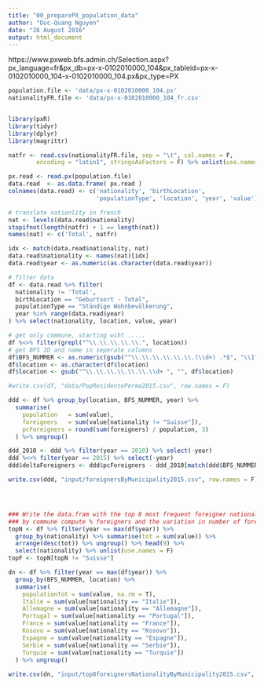 ```yaml
---
title: "00_preparePX_population_data"
author: "Duc-Quang Nguyen"
date: "26 August 2016"
output: html_document
---
```


https://www.pxweb.bfs.admin.ch/Selection.aspx?px_language=fr&px_db=px-x-0102010000_104&px_tableid=px-x-0102010000_104\px-x-0102010000_104.px&px_type=PX

```r
population.file <- 'data/px-x-0102010000_104.px'
nationalityFR.file <- 'data/px-x-0102010000_104_fr.csv'


library(pxR)
library(tidyr)
library(dplyr)
library(magrittr)
```

```r
natfr <- read.csv(nationalityFR.file, sep = "\t", col.names = F, 
        encoding = "latin1", stringsAsFactors = F) %>% unlist(use.names = F)

px.read <- read.px(population.file)
data.read  <- as.data.frame( px.read )
colnames(data.read) <- c('nationality', 'birthLocation', 
                         'populationType', 'location', 'year', 'value')

# translate nationlity in french
nat <- levels(data.read$nationality)
stopifnot(length(natfr) + 1 == length(nat))
names(nat) <- c('Total', natfr)

idx <- match(data.read$nationality, nat)
data.read$nationality <- names(nat)[idx]
data.read$year <- as.numeric(as.character(data.read$year))

# filter data
df <- data.read %>% filter(
  nationality != 'Total', 
  birthLocation == "Geburtsort - Total",
  populationType == "Ständige Wohnbevölkerung",
  year %in% range(data.read$year)
) %>% select(nationality, location, value, year)

# get only commune, starting wiht .....
df %<>% filter(grepl("^\\.\\.\\.\\.\\.", location))
# get BFS ID and name in seperate columns
df$BFS_NUMMER <- as.numeric(gsub("^\\.\\.\\.\\.\\.\\.(\\d+) .*$", "\\1",as.character(df$location)))
df$location <- as.character(df$location)
df$location <- gsub("^\\.\\.\\.\\.\\.\\.\\d+ ", "", df$location)

#write.csv(df, "data/PopResidentePerma2015.csv", row.names = F)

ddd <- df %>% group_by(location, BFS_NUMMER, year) %>%
  summarise(
    population   = sum(value),
    foreigners   = sum(value[nationality != "Suisse"]),
    pcForeigners = round(sum(foreigners) / population, 3)
  ) %>% ungroup()

ddd_2010 <- ddd %>% filter(year == 2010) %>% select(-year)
ddd %<>% filter(year == 2015) %>% select(-year)
ddd$deltaForeigners <- ddd$pcForeigners - ddd_2010[match(ddd$BFS_NUMMER, ddd_2010$BFS_NUMMER), 'pcForeigners'] %>% unlist()

write.csv(ddd, "input/foreignersByMunicipality2015.csv", row.names = F)




### Write the data.fram with the top 8 most frequent foreigner nationalites
### by commune compute % foreigners and the variation in number of foreigners
topN <- df %>% filter(year == max(df$year)) %>% 
  group_by(nationality) %>% summarise(tot = sum(value)) %>% 
  arrange(desc(tot)) %>% ungroup() %>% head(9) %>%
  select(nationality) %>% unlist(use.names = F)
topF <- topN[topN != "Suisse"]

dn <- df %>% filter(year == max(df$year)) %>%
  group_by(BFS_NUMMER, location) %>%
  summarise(
    populationTot = sum(value, na.rm = T),
    Italie = sum(value[nationality == "Italie"]),
    Allemagne = sum(value[nationality == "Allemagne"]),
    Portugal = sum(value[nationality == "Portugal"]),
    France = sum(value[nationality == "France"]),
    Kosovo = sum(value[nationality == "Kosovo"]),
    Espagne = sum(value[nationality == "Espagne"]),
    Serbie = sum(value[nationality == "Serbie"]),
    Turquie = sum(value[nationality == "Turquie"])
  ) %>% ungroup()
  
write.csv(dn, "input/top8foreignersNationalityByMunicipality2015.csv", row.names = F)
```


